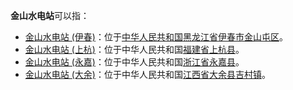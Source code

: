 '''金山水电站'''可以指：
*[[金山水电站_(伊春)|金山水电站 (伊春)]]：位于[[中华人民共和国|中华人民共和国]][[黑龙江省|黑龙江省]][[伊春市|伊春市]][[金山屯区|金山屯区]]。
*[[金山水电站_(上杭)|金山水电站 (上杭)]]：位于中华人民共和国[[福建省|福建省]][[上杭县|上杭县]]。
*[[金山水电站_(永嘉)|金山水电站 (永嘉)]]：位于中华人民共和国[[浙江省|浙江省]][[永嘉县|永嘉县]]。
*[[金山水电站_(大余)|金山水电站 (大余)]]：位于中华人民共和国[[江西省|江西省]][[大余县|大余县]][[吉村镇|吉村镇]]。
{{disambig|J|Cat=五字中国地名消歧义}}